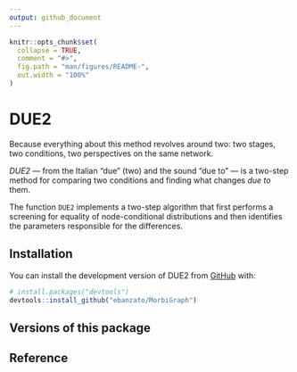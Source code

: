 ---
output: github_document
---

<!-- README.md is generated from README.Rmd. Please edit that file -->

```{r, include = FALSE}
knitr::opts_chunk$set(
  collapse = TRUE,
  comment = "#>",
  fig.path = "man/figures/README-",
  out.width = "100%"
)
```

# DUE2

<!-- badges: start -->
<!-- badges: end -->

Because everything about this method revolves around two: two stages, two conditions, two perspectives on the same network.

*DUE2* — from the Italian “due” (two) and the sound “due to” — is a two-step method for comparing two conditions and finding what changes *due to* them.

The function `DUE2` implements a two-step algorithm that first performs a screening for equality of node-conditional distributions and then identifies the parameters responsible for the differences.

## Installation

You can install the development version of DUE2 from [GitHub](https://github.com/ebanzato/DUE2) with:

``` r
# install.packages("devtools")
devtools::install_github("ebanzato/MorbiGraph")
```

## Versions of this package

## Reference
